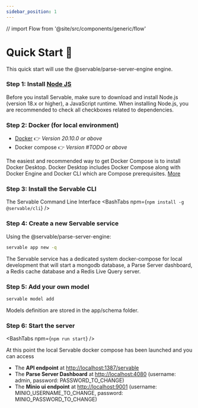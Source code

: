```yaml
---
sidebar_position: 1
---
```


// import Flow from '@site/src/components/generic/flow'

# Quick Start 🚀

This quick start will use the @servable/parse-server-engine engine.

### Step 1: Install [Node JS](https://nodejs.org/en/download/)
Before you install Servable, make sure to download and install Node.js (version 18.x or higher), a JavaScript runtime.
When installing Node.js, you are recommended to check all checkboxes related to dependencies.


### Step 2: Docker (for local environment) 
- [Docker](https://docs.docker.com/get-docker)
👉 *Version 20.10.0 or above*
- Docker compose
👉 *Version #TODO or above*

The easiest and recommended way to get Docker Compose is to install Docker Desktop. Docker Desktop includes Docker Compose along with Docker Engine and Docker CLI which are Compose prerequisites.
[More](https://docs.docker.com/compose/install/)



### Step 3: Install the Servable CLI
The Servable Command Line Interface 
<BashTabs npm={`npm install -g @servable/cli`} />

### Step 4: Create a new Servable service 
Using the @servable/parse-server-engine:
```bash
servable app new -q
```
The Servable service has a dedicated system docker-compose for local development that will start a mongodb database, a Parse Server dashboard, a Redis cache database and a Redis Live Query server.

### Step 5: Add your own model
```bash
servable model add
```

Models definition are stored in the app/schema folder.

### Step 6: Start the server
<BashTabs npm={`npm run start`} />

At this point the local Servable docker compose has been launched and you can access
- The **API endpoint** at [http://localhost:1387/servable](http://localhost:1387/servable)
- The **Parse Server Dashboard** at [http://localhost:4080](http://localhost:4080) (username: admin, password: PASSWORD_TO_CHANGE)
- The **Minio ui endpoint** at [http://localhost:9001](http://localhost:9001) (username: MINIO_USERNAME_TO_CHANGE, password: MINIO_PASSWORD_TO_CHANGE)
